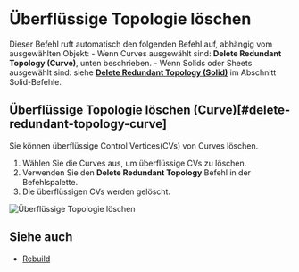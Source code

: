 
<Reference shortcut="" command="Delete Redundant Topology" button="" />

# Überflüssige Topologie löschen

Dieser Befehl ruft automatisch den folgenden Befehl auf, abhängig vom ausgewählten Objekt:
    - Wenn Curves ausgewählt sind: **Delete Redundant Topology (Curve)**, unten beschrieben.
    - Wenn Solids oder Sheets ausgewählt sind: siehe [**Delete Redundant Topology (Solid)**](../solid/delete-redundant-topology#delete-redundant-topology-solid) im Abschnitt Solid-Befehle.

## Überflüssige Topologie löschen (Curve)[#delete-redundant-topology-curve]

Sie können überflüssige Control Vertices(CVs) von Curves löschen.

1. Wählen Sie die Curves aus, um überflüssige CVs zu löschen.
2. Verwenden Sie den **Delete Redundant Topology** Befehl in der Befehlspalette.
3. Die überflüssigen CVs werden gelöscht.

![Überflüssige Topologie löschen](/img/delete-redundant-topology.gif)

## Siehe auch
- [Rebuild](./rebuild)
